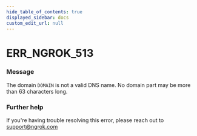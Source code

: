 ```yaml
---
hide_table_of_contents: true
displayed_sidebar: docs
custom_edit_url: null
---
```



# ERR_NGROK_513

### Message
The domain `DOMAIN` is not a valid DNS name. No domain part may be more than 63 characters long.

### Further help
If you're having trouble resolving this error, please reach out to [support@ngrok.com](mailto:support@ngrok.com?subject=Help%20with%20ERR_NGROK_513)


<ErrorDetails error='err_ngrok_513' />
